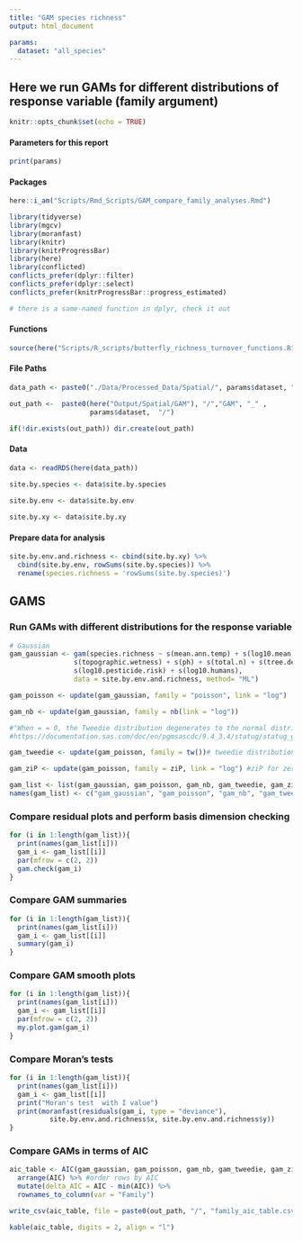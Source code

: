 ```yaml
---
title: "GAM species richness"
output: html_document

params:
  dataset: "all_species"
---
```


## Here we run GAMs for different distributions of response variable (family argument)

```r
knitr::opts_chunk$set(echo = TRUE)
```

#### Parameters for this report
```r
print(params)
```

#### Packages
```r
here::i_am("Scripts/Rmd_Scripts/GAM_compare_family_analyses.Rmd")

library(tidyverse)
library(mgcv)
library(moranfast)
library(knitr)
library(knitrProgressBar)
library(here)
library(conflicted)
conflicts_prefer(dplyr::filter)
conflicts_prefer(dplyr::select)
conflicts_prefer(knitrProgressBar::progress_estimated)

# there is a same-named function in dplyr, check it out
```

#### Functions
```r
source(here("Scripts/R_scripts/butterfly_richness_turnover_functions.R"))
```

#### File Paths
```r
data_path <- paste0("./Data/Processed_Data/Spatial/", params$dataset, ".rds")

out_path <-  paste0(here("Output/Spatial/GAM"), "/","GAM", "_" , 
                    params$dataset,  "/")

if(!dir.exists(out_path)) dir.create(out_path)
```

#### Data
```r
data <- readRDS(here(data_path))

site.by.species <- data$site.by.species
  
site.by.env <- data$site.by.env

site.by.xy <- data$site.by.xy
```

#### Prepare data for analysis
```r
site.by.env.and.richness <- cbind(site.by.xy) %>%
  cbind(site.by.env, rowSums(site.by.species)) %>% 
  rename(species.richness = 'rowSums(site.by.species)')
```

## GAMS

### Run GAMs with different distributions for the response variable
```r
# Gaussian
gam_gaussian <- gam(species.richness ~ s(mean.ann.temp) + s(log10.mean.ann.rain) + 
                s(topographic.wetness) + s(ph) + s(total.n) + s(tree.density) + 
                s(log10.pesticide.risk) + s(log10.humans),  
                data = site.by.env.and.richness, method= "ML")

gam_poisson <- update(gam_gaussian, family = "poisson", link = "log")

gam_nb <- update(gam_gaussian, family = nb(link = "log"))

#"When = = 0, the Tweedie distribution degenerates to the normal distribution; when p = 1, it becomes a Poisson distribution; when p = 2, it becomes a gamma distribution; when p = 3, it is an inverse Gaussian distribution. "
#https://documentation.sas.com/doc/en/pgmsascdc/9.4_3.4/statug/statug_genmod_details28.htm

gam_tweedie <- update(gam_poisson, family = tw())# tweedie distribution with p parameter estimated

gam_ziP <- update(gam_poisson, family = ziP, link = "log") #ziP for zero inflated Poisson data, when the zero inflation rate depends simply on the Poisson mean.

gam_list <- list(gam_gaussian, gam_poisson, gam_nb, gam_tweedie, gam_ziP)
names(gam_list) <- c("gam_gaussian", "gam_poisson", "gam_nb", "gam_tweedie", "gam_ziP")

```

### Compare residual plots and perform basis dimension checking
```r
for (i in 1:length(gam_list)){
  print(names(gam_list[i]))  
  gam_i <- gam_list[[i]]
  par(mfrow = c(2, 2))
  gam.check(gam_i)
}
```
### Compare GAM summaries
```r
for (i in 1:length(gam_list)){
  print(names(gam_list[i]))  
  gam_i <- gam_list[[i]]
  summary(gam_i)
}
```

### Compare GAM smooth plots
```r
for (i in 1:length(gam_list)){
  print(names(gam_list[i]))  
  gam_i <- gam_list[[i]]
  par(mfrow = c(2, 2))
  my.plot.gam(gam_i)
}
```

### Compare Moran's tests
```r
for (i in 1:length(gam_list)){
  print(names(gam_list[i]))  
  gam_i <- gam_list[[i]]
  print("Moran's test  with I value")
  print(moranfast(residuals(gam_i, type = "deviance"), 
          site.by.env.and.richness$x, site.by.env.and.richness$y))
}
```

### Compare GAMs in terms of AIC
```r
aic_table <- AIC(gam_gaussian, gam_poisson, gam_nb, gam_tweedie, gam_ziP) %>%
  arrange(AIC) %>% #order rows by AIC
  mutate(delta_AIC = AIC - min(AIC)) %>%
  rownames_to_column(var = "Family")

write_csv(aic_table, file = paste0(out_path, "/", "family_aic_table.csv"))

kable(aic_table, digits = 2, align = "l")
```

